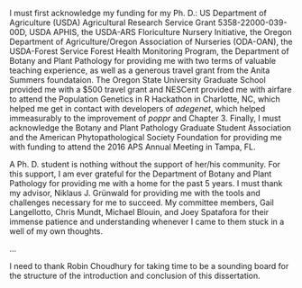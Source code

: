 I must first acknowledge my funding for my Ph. D.: US Department of 
Agriculture (USDA) Agricultural Research Service Grant 5358-22000-039-00D, USDA
APHIS, the USDA-ARS Floriculture Nursery Initiative, the Oregon Department of
Agriculture/Oregon Association of Nurseries (ODA-OAN), the USDA-Forest
Service Forest Health Monitoring Program, the Department of Botany and Plant
Pathology for providing me with two terms of valuable teaching experience, as
well as a generous travel grant from the Anita Summers foundataion. The Oregon
State University Graduate School provided me with a $500 travel grant and
NESCent provided me with airfare to attend the Population Genetics in R
Hackathon in Charlotte, NC, which helped me get in contact with developers of
*adegenet*, which helped immeasurably to the improvement of *poppr* and Chapter
3. Finally, I must acknowledge the Botany and Plant Pathology Graduate Student
Association and the American Phytopathological Society Foundation for providing
me with funding to attend the 2016 APS Annual Meeting in Tampa, FL.


A Ph. D. student is nothing without the support of her/his community. For this
support, I am ever grateful for the Department of Botany and Plant Pathology for
providing me with a home for the past 5 years. I must thank my advisor, Niklaus
J. Grünwald for providing me with the tools and challenges necessary for me to
succeed. My committee members, Gail Langellotto, Chris Mundt, Michael Blouin,
and Joey Spatafora for their immense patience and understanding whenever I came
to them stuck in a well of my own thoughts. 

...


I need to thank Robin Choudhury for taking time to be a sounding board for the 
structure of the introduction and conclusion of this dissertation.
